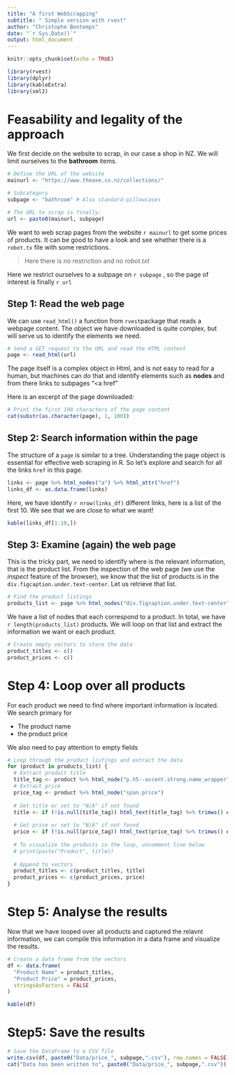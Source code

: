 ```yaml
---
title: "A first WebScrapping"
subtitle: " Simple version with rvest"
author: "Christophe Bontemps"
date: "`r Sys.Date()`"
output: html_document
---
```


```r
knitr::opts_chunk$set(echo = TRUE)
```


```r
library(rvest)
library(dplyr)
library(kableExtra)
library(xml2)
```

# Feasability and legality of the approach

We first decide on the website to scrap, in our case a shop in NZ. We will limit ourselves to the **bathroom** items. 

```r
# Define the URL of the website
mainurl <- "https://www.theaxe.co.nz/collections/"

# Subcategory 
subpage <- "bathroom" # Also standard-pillowcases

# The URL to scrap is finally:
url <- paste0(mainurl, subpage)

```

We want to web scrap pages from  the website `r mainurl` to get some prices of products. It can be good to have a look and see whether there is a `robot.tx` file with some restrictions. 

> Here there is no restriction and no *robot.txt* 

Here we restrict ourselves to a subpage on `r subpage` , so the page of interest is finally `r url` 

## Step 1: Read the web page 

 We can use `read_html()`  a function from `rvest`package that reads a webpage content. The object we have downloaded is quite complex, but will serve us to identify the elements we need.


 
```r
# Send a GET request to the URL and read the HTML content
page <- read_html(url)
```

The page itself is a complex object in Html, and is not easy to read for a human, but machines can do that and identify elements such as **nodes** and from there links to subpages "<a href "

Here is an excerpt of the page downloaded: 

```r
# Print the first 100 characters of the page content
cat(substr(as.character(page), 1, 100))
```

##  Step 2: Search information within the page
The  structure of a `page` is  similar to a tree. Understanding the page object is essential for effective web scraping in R. So let's explore and search for all the links `href` in this page.

```r
links <- page %>% html_nodes("a") %>% html_attr("href")
links_df <- as.data.frame(links)

```

Here, we have identify `r nrow(links_df)` different links, here is a list of the first 10. We see that we are close to what we want! 

```r
kable(links_df[1:10,])
```


## Step 3: Examine (again) the web page

This is the tricky part, we need to identify where is the relevant information, that is the product list. From the inspection of the web page (we use the *inspect* feature of the browser), we know that the list of products is in the `div.figcaption.under.text-center`. Let us retrieve that list.  

```r
# Find the product listings
products_list <- page %>% html_nodes("div.figcaption.under.text-center")
```

We have a list of nodes that each correspond to a product. In total, we have  `r length(products_list)`  products. We will loop on that list and extract the information we want or each product.  

```r
# Create empty vectors to store the data
product_titles <- c()
product_prices <- c()
```

# Step 4: Loop over all products
For each product we need to find where important information is located.  We search primary for 

- The product name
- the product price

We also need to pay attention to empty fields 

```r
# Loop through the product listings and extract the data
for (product in products_list) {
  # Extract product title
  title_tag <- product %>% html_node("p.h5--accent.strong.name_wrapper")
  # Extract price
  price_tag <- product %>% html_node("span.price")
  
  # Get title or set to "N/A" if not found
  title <- if (!is.null(title_tag)) html_text(title_tag) %>% trimws() else "N/A"
  
  # Get price or set to "N/A" if not found
  price <- if (!is.null(price_tag)) html_text(price_tag) %>% trimws() else "N/A"
  
  # To visualize the products in the loop, uncomment line below
  # print(paste("Product", title))
  
  # Append to vectors
  product_titles <- c(product_titles, title)
  product_prices <- c(product_prices, price)
}
```

# Step 5: Analyse the results
Now that we have looped over all products and captured the relavnt information, we can compile this information in a data frame and visualize the results. 

```r
# Create a data frame from the vectors
df <- data.frame(
  "Product Name" = product_titles,
  "Product Price" = product_prices,
  stringsAsFactors = FALSE
)

kable(df)
```

# Step5: Save the results 

```r
# Save the DataFrame to a CSV file
write.csv(df, paste0("Data/price_", subpage,".csv"), row.names = FALSE)
cat("Data has been written to", paste0("Data/price_", subpage,".csv"))


```

